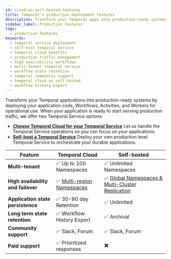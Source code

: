 ```yaml
---
id: cloud-vs-self-hosted-features
title: Temporal's production deployment features
description: Transform your Temporal apps into production-ready systems by deploying Workflows, Activities, and Workers with either our managed Temporal Cloud or self-hosted service solutions.
sidebar_label: Production features
tags:
  - production-features
keywords:
  - temporal service deployment
  - self-host temporal service
  - temporal cloud benefits
  - production traffic management
  - high availability workflows
  - multi-tenant temporal service
  - workflow state retention
  - temporal community support
  - temporal cloud vs self-hosted
  - workflow history export
---
```


Transform your Temporal applications into production-ready systems by deploying your application code, Workflows, Activities, and Workers for operational use.
When your application is ready to start serving production traffic, we offer two Temporal Service options:

- **[Choose Temporal Cloud for your Temporal Service](/cloud)**
  Let us handle the Temporal Service operations so you can focus on your applications.
- **[Self-host a Temporal Service](/self-hosted-guide)**
  Deploy your own production level Temporal Service to orchestrate your durable applications.

| Feature                            | Temporal Cloud                                                                            | Self-hosted                                                                                                     |
| ---------------------------------- | ----------------------------------------------------------------------------------------- | --------------------------------------------------------------------------------------------------------------- |
| **Multi-tenant**                   | ✅ Up to 100 Namespaces                                                                   | ✅ Unlimited Namespaces                                                                                         |
| **High availability and failover** | ✅ [Multi-region Namespaces](/evaluate/development-production-features/high-availability) | ✅ [Global Namespaces & Multi-Cluster Replication](/evaluate/development-production-features/high-availability) |
| **Application state persistence**  | ✅ 30-90 day Retention                                                                    | ✅ Unlimited                                                                                                    |
| **Long term state retention**      | ✅ Workflow History Export                                                                | ✅ Archival                                                                                                     |
| **Community support**              | ✅ Slack, Forum                                                                           | ✅ Slack, Forum                                                                                                 |
| **Paid support**                   | ✅ Prioritized responses                                                                  | ✖️                                                                                                               |
